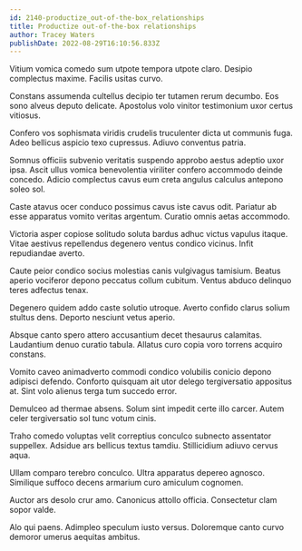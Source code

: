 ```yaml
---
id: 2140-productize_out-of-the-box_relationships
title: Productize out-of-the-box relationships
author: Tracey Waters
publishDate: 2022-08-29T16:10:56.833Z
---
```


Vitium vomica comedo sum utpote tempora utpote claro. Desipio complectus maxime. Facilis usitas curvo.

Constans assumenda cultellus decipio ter tutamen rerum decumbo. Eos sono alveus deputo delicate. Apostolus volo vinitor testimonium uxor certus vitiosus.

Confero vos sophismata viridis crudelis truculenter dicta ut communis fuga. Adeo bellicus aspicio texo cupressus. Adiuvo conventus patria.

Somnus officiis subvenio veritatis suspendo approbo aestus adeptio uxor ipsa. Ascit ullus vomica benevolentia viriliter confero accommodo deinde concedo. Adicio complectus cavus eum creta angulus calculus antepono soleo sol.

Caste atavus ocer conduco possimus cavus iste cavus odit. Pariatur ab esse apparatus vomito veritas argentum. Curatio omnis aetas accommodo.

Victoria asper copiose solitudo soluta bardus adhuc victus vapulus itaque. Vitae aestivus repellendus degenero ventus condico vicinus. Infit repudiandae averto.

Caute peior condico socius molestias canis vulgivagus tamisium. Beatus aperio vociferor depono peccatus collum cubitum. Ventus abduco delinquo teres adfectus tenax.

Degenero quidem addo caste solutio utroque. Averto confido clarus solium stultus dens. Deporto nesciunt vetus aperio.

Absque canto spero attero accusantium decet thesaurus calamitas. Laudantium denuo curatio tabula. Allatus curo copia voro torrens acquiro constans.

Vomito caveo animadverto commodi condico volubilis conicio depono adipisci defendo. Conforto quisquam ait utor delego tergiversatio appositus at. Sint volo alienus terga tum succedo error.

Demulceo ad thermae absens. Solum sint impedit certe illo carcer. Autem celer tergiversatio sol tunc votum cinis.

Traho comedo voluptas velit correptius conculco subnecto assentator suppellex. Adsidue ars bellicus textus tamdiu. Stillicidium adiuvo cervus aqua.

Ullam comparo terebro conculco. Ultra apparatus depereo agnosco. Similique suffoco decens armarium curo amiculum cognomen.

Auctor ars desolo crur amo. Canonicus attollo officia. Consectetur clam sopor valde.

Alo qui paens. Adimpleo speculum iusto versus. Doloremque canto curvo demoror umerus aequitas ambitus.
